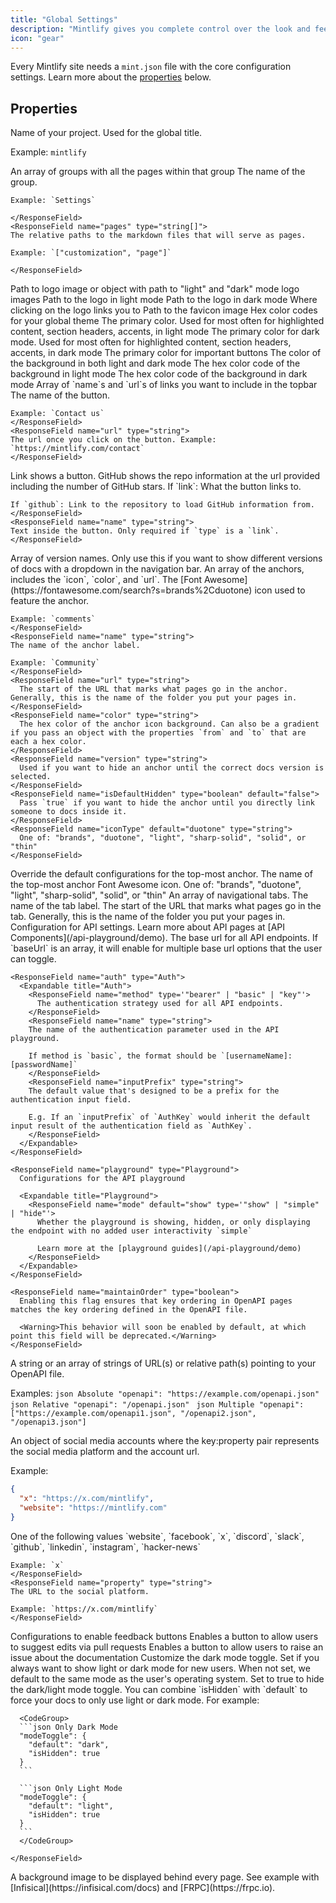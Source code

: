 ```yaml
---
title: "Global Settings"
description: "Mintlify gives you complete control over the look and feel of your documentation using the mint.json file"
icon: "gear"
---
```


Every Mintlify site needs a `mint.json` file with the core configuration settings. Learn more about the [properties](#properties) below.

## Properties

<ResponseField name="name" type="string" required>
Name of your project. Used for the global title.

Example: `mintlify`

</ResponseField>

<ResponseField name="navigation" type="Navigation[]" required>
  An array of groups with all the pages within that group
  <Expandable title="Navigation">
    <ResponseField name="group" type="string">
    The name of the group.

    Example: `Settings`

    </ResponseField>
    <ResponseField name="pages" type="string[]">
    The relative paths to the markdown files that will serve as pages.

    Example: `["customization", "page"]`

    </ResponseField>

  </Expandable>
</ResponseField>

<ResponseField name="logo" type="string or object">
  Path to logo image or object with path to "light" and "dark" mode logo images
  <Expandable title="Logo">
    <ResponseField name="light" type="string">
      Path to the logo in light mode
    </ResponseField>
    <ResponseField name="dark" type="string">
      Path to the logo in dark mode
    </ResponseField>
    <ResponseField name="href" type="string" default="/">
      Where clicking on the logo links you to
    </ResponseField>
  </Expandable>
</ResponseField>

<ResponseField name="favicon" type="string">
  Path to the favicon image
</ResponseField>

<ResponseField name="colors" type="Colors">
  Hex color codes for your global theme
  <Expandable title="Colors">
    <ResponseField name="primary" type="string" required>
      The primary color. Used for most often for highlighted content, section headers, accents, in light mode
    </ResponseField>
    <ResponseField name="light" type="string">
      The primary color for dark mode. Used for most often for highlighted content, section headers, accents, in dark
      mode
    </ResponseField>
    <ResponseField name="dark" type="string">
      The primary color for important buttons
    </ResponseField>
    <ResponseField name="background" type="object">
      The color of the background in both light and dark mode
      <Expandable title="Object">
        <ResponseField name="light" type="string" required>
          The hex color code of the background in light mode
        </ResponseField>
        <ResponseField name="dark" type="string" required>
          The hex color code of the background in dark mode
        </ResponseField>
      </Expandable>
    </ResponseField>
  </Expandable>
</ResponseField>

<ResponseField name="topbarLinks" type="TopbarLink[]">
  Array of `name`s and `url`s of links you want to include in the topbar
  <Expandable title="TopbarLink">
    <ResponseField name="name" type="string">
    The name of the button.

    Example: `Contact us`
    </ResponseField>
    <ResponseField name="url" type="string">
    The url once you click on the button. Example: `https://mintlify.com/contact`
    </ResponseField>

  </Expandable>
</ResponseField>

<ResponseField name="topbarCtaButton" type="Call to Action">
  <Expandable title="Topbar Call to Action">
    <ResponseField name="type" type={'"link" or "github"'} default="link">
    Link shows a button. GitHub shows the repo information at the url provided including the number of GitHub stars.
    </ResponseField>
    <ResponseField name="url" type="string">
    If `link`: What the button links to.
    
    If `github`: Link to the repository to load GitHub information from.
    </ResponseField>
    <ResponseField name="name" type="string">
    Text inside the button. Only required if `type` is a `link`.
    </ResponseField>

  </Expandable>
</ResponseField>

<ResponseField name="versions" type="string[]">
  Array of version names. Only use this if you want to show different versions of docs with a dropdown in the navigation
  bar.
</ResponseField>

<ResponseField name="anchors" type="Anchor[]">
  An array of the anchors, includes the `icon`, `color`, and `url`.
  <Expandable title="Anchor">
    <ResponseField name="icon" type="string">
    The [Font Awesome](https://fontawesome.com/search?s=brands%2Cduotone) icon used to feature the anchor.

    Example: `comments`
    </ResponseField>
    <ResponseField name="name" type="string">
    The name of the anchor label.

    Example: `Community`
    </ResponseField>
    <ResponseField name="url" type="string">
      The start of the URL that marks what pages go in the anchor. Generally, this is the name of the folder you put your pages in.
    </ResponseField>
    <ResponseField name="color" type="string">
      The hex color of the anchor icon background. Can also be a gradient if you pass an object with the properties `from` and `to` that are each a hex color.
    </ResponseField>
    <ResponseField name="version" type="string">
      Used if you want to hide an anchor until the correct docs version is selected.
    </ResponseField>
    <ResponseField name="isDefaultHidden" type="boolean" default="false">
      Pass `true` if you want to hide the anchor until you directly link someone to docs inside it.
    </ResponseField>
    <ResponseField name="iconType" default="duotone" type="string">
      One of: "brands", "duotone", "light", "sharp-solid", "solid", or "thin"
    </ResponseField>

  </Expandable>
</ResponseField>

<ResponseField name="topAnchor" type="Object">
  Override the default configurations for the top-most anchor.
  <Expandable title="Object">
    <ResponseField name="name" default="Documentation" type="string">
      The name of the top-most anchor
    </ResponseField>
    <ResponseField name="icon" default="book-open" type="string">
      Font Awesome icon.
    </ResponseField>
    <ResponseField name="iconType" default="duotone" type="string">
      One of: "brands", "duotone", "light", "sharp-solid", "solid", or "thin"
    </ResponseField>
  </Expandable>
</ResponseField>

<ResponseField name="tabs" type="Tabs[]">
  An array of navigational tabs.
  <Expandable title="Tabs">
    <ResponseField name="name" type="string">
      The name of the tab label.
    </ResponseField>
    <ResponseField name="url" type="string">
      The start of the URL that marks what pages go in the tab. Generally, this is the name of the folder you put your
      pages in.
    </ResponseField>
  </Expandable>
</ResponseField>

<ResponseField name="api" type="API">
  Configuration for API settings. Learn more about API pages at [API Components](/api-playground/demo).
  <Expandable title="API">
    <ResponseField name="baseUrl" type="string">
      The base url for all API endpoints. If `baseUrl` is an array, it will enable for multiple base url
      options that the user can toggle.
    </ResponseField>

    <ResponseField name="auth" type="Auth">
      <Expandable title="Auth">
        <ResponseField name="method" type='"bearer" | "basic" | "key"'>
          The authentication strategy used for all API endpoints.
        </ResponseField>
        <ResponseField name="name" type="string">
        The name of the authentication parameter used in the API playground.

        If method is `basic`, the format should be `[usernameName]:[passwordName]`
        </ResponseField>
        <ResponseField name="inputPrefix" type="string">
        The default value that's designed to be a prefix for the authentication input field.

        E.g. If an `inputPrefix` of `AuthKey` would inherit the default input result of the authentication field as `AuthKey`.
        </ResponseField>
      </Expandable>
    </ResponseField>

    <ResponseField name="playground" type="Playground">
      Configurations for the API playground

      <Expandable title="Playground">
        <ResponseField name="mode" default="show" type='"show" | "simple" | "hide"'>
          Whether the playground is showing, hidden, or only displaying the endpoint with no added user interactivity `simple`

          Learn more at the [playground guides](/api-playground/demo)
        </ResponseField>
      </Expandable>
    </ResponseField>

    <ResponseField name="maintainOrder" type="boolean">
      Enabling this flag ensures that key ordering in OpenAPI pages matches the key ordering defined in the OpenAPI file.

      <Warning>This behavior will soon be enabled by default, at which point this field will be deprecated.</Warning>
    </ResponseField>

  </Expandable>
</ResponseField>

<ResponseField name="openapi" type="string | string[]">
  A string or an array of strings of URL(s) or relative path(s) pointing to your
  OpenAPI file.
  
  Examples:
  <CodeGroup>
    ```json Absolute
    "openapi": "https://example.com/openapi.json"
    ```
    ```json Relative
    "openapi": "/openapi.json"
    ```
    ```json Multiple
    "openapi": ["https://example.com/openapi1.json", "/openapi2.json", "/openapi3.json"]
    ```
  </CodeGroup>

</ResponseField>

<ResponseField name="footerSocials" type="FooterSocials">
  An object of social media accounts where the key:property pair represents the social media platform and the account url.
  
  Example: 
  ```json
  {
    "x": "https://x.com/mintlify",
    "website": "https://mintlify.com"
  }
  ```
  <Expandable title="FooterSocials">
    <ResponseField name="[key]" type="string">
    One of the following values `website`, `facebook`, `x`, `discord`, `slack`, `github`, `linkedin`, `instagram`, `hacker-news`
    
    Example: `x`
    </ResponseField>
    <ResponseField name="property" type="string">
    The URL to the social platform.
    
    Example: `https://x.com/mintlify`
    </ResponseField>
  </Expandable>
</ResponseField>

<ResponseField name="feedback" type="Feedback">
  Configurations to enable feedback buttons

  <Expandable title="Feedback">
    <ResponseField name="suggestEdit" type="boolean" default="false">
    Enables a button to allow users to suggest edits via pull requests
    </ResponseField>
    <ResponseField name="raiseIssue" type="boolean" default="false">
    Enables a button to allow users to raise an issue about the documentation
    </ResponseField>
  </Expandable>
</ResponseField>

<ResponseField name="modeToggle" type="ModeToggle">
  Customize the dark mode toggle.
  <Expandable title="ModeToggle">
    <ResponseField name="default" type={'"light" or "dark"'}>
      Set if you always want to show light or dark mode for new users. When not
      set, we default to the same mode as the user's operating system.
    </ResponseField>
    <ResponseField name="isHidden" type="boolean" default="false">
      Set to true to hide the dark/light mode toggle. You can combine `isHidden` with `default` to force your docs to only use light or dark mode. For example:
      
      <CodeGroup>
      ```json Only Dark Mode
      "modeToggle": {
        "default": "dark",
        "isHidden": true
      }
      ```

      ```json Only Light Mode
      "modeToggle": {
        "default": "light",
        "isHidden": true
      }
      ```
      </CodeGroup>

    </ResponseField>

  </Expandable>
</ResponseField>

<ResponseField name="backgroundImage" type="string">
  A background image to be displayed behind every page. See example with [Infisical](https://infisical.com/docs) and
  [FRPC](https://frpc.io).
</ResponseField>
